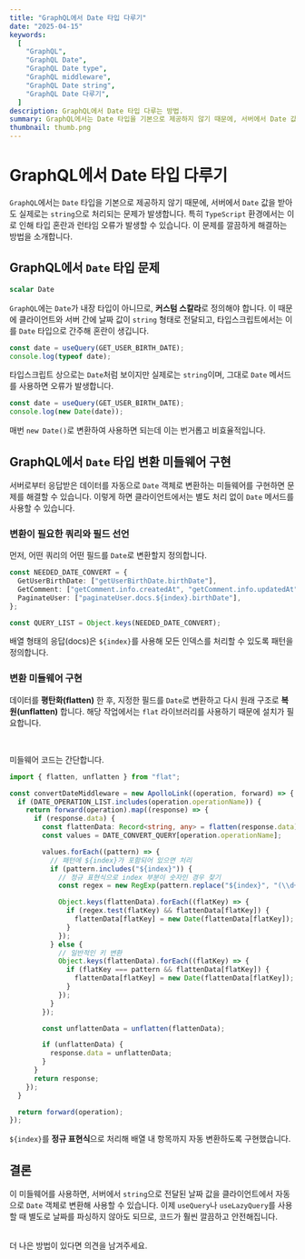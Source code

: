 ```yaml
---
title: "GraphQL에서 Date 타입 다루기"
date: "2025-04-15"
keywords:
  [
    "GraphQL",
    "GraphQL Date",
    "GraphQL Date type",
    "GraphQL middleware",
    "GraphQL Date string",
    "GraphQL Date 다루기",
  ]
description: GraphQL에서 Date 타입 다루는 방법.
summary: GraphQL에서는 Date 타입을 기본으로 제공하지 않기 때문에, 서버에서 Date 값을 받아도 실제로는 string으로 처리되는 문제가 발생합니다. 특히 TypeScript 환경에서는 이로 인해 타입 혼란과 런타임 오류가 발생할 수 있습니다. 이 문제를 깔끔하게 해결하는 방법을 소개합니다.
thumbnail: thumb.png
---
```


# GraphQL에서 Date 타입 다루기

`GraphQL`에서는 `Date` 타입을 기본으로 제공하지 않기 때문에, 서버에서 `Date` 값을 받아도 실제로는 `string`으로 처리되는 문제가 발생합니다. 특히 `TypeScript` 환경에서는 이로 인해 타입 혼란과 런타임 오류가 발생할 수 있습니다. 이 문제를 깔끔하게 해결하는 방법을 소개합니다.

## GraphQL에서 `Date` 타입 문제

```graphql title="GraphQL"
scalar Date
```

`GraphQL`에는 `Date`가 내장 타입이 아니므로, **커스텀 스칼라**로 정의해야 합니다. 이 때문에 클라이언트와 서버 간에 날짜 값이 `string` 형태로 전달되고, 타입스크립트에서는 이를 `Date` 타입으로 간주해 혼란이 생깁니다.

```ts title="TS"
const date = useQuery(GET_USER_BIRTH_DATE);
console.log(typeof date);
```

타입스크립트 상으로는 `Date`처럼 보이지만 실제로는 `string`이며, 그대로 `Date` 메서드를 사용하면 오류가 발생합니다.

```ts title="TS"
const date = useQuery(GET_USER_BIRTH_DATE);
console.log(new Date(date));
```

매번 `new Date()`로 변환하여 사용하면 되는데 이는 번거롭고 비효율적입니다.

## GraphQL에서 `Date` 타입 변환 미들웨어 구현

서버로부터 응답받은 데이터를 자동으로 `Date` 객체로 변환하는 미들웨어를 구현하면 문제를 해결할 수 있습니다. 이렇게 하면 클라이언트에서는 별도 처리 없이 `Date` 메서드를 사용할 수 있습니다.

### 변환이 필요한 쿼리와 필드 선언

먼저, 어떤 쿼리의 어떤 필드를 `Date`로 변환할지 정의합니다.

```ts title="TS"
const NEEDED_DATE_CONVERT = {
  GetUserBirthDate: ["getUserBirthDate.birthDate"],
  GetComment: ["getComment.info.createdAt", "getComment.info.updatedAt"],
  PaginateUser: ["paginateUser.docs.${index}.birthDate"],
};

const QUERY_LIST = Object.keys(NEEDED_DATE_CONVERT);
```

배열 형태의 응답(docs)은 `${index}`를 사용해 모든 인덱스를 처리할 수 있도록 패턴을 정의합니다.

### 변환 미들웨어 구현

데이터를 **평탄화(flatten)** 한 후, 지정한 필드를 `Date`로 변환하고 다시 원래 구조로 **복원(unflatten)** 합니다. 해당 작업에서는 `flat` 라이브러리를 사용하기 때문에 설치가 필요합니다.

<br />

미들웨어 코드는 간단합니다.

```ts title="TS"
import { flatten, unflatten } from "flat";

const convertDateMiddleware = new ApolloLink((operation, forward) => {
  if (DATE_OPERATION_LIST.includes(operation.operationName)) {
    return forward(operation).map((response) => {
      if (response.data) {
        const flattenData: Record<string, any> = flatten(response.data);
        const values = DATE_CONVERT_QUERY[operation.operationName];

        values.forEach((pattern) => {
          // 패턴에 ${index}가 포함되어 있으면 처리
          if (pattern.includes("${index}")) {
            // 정규 표현식으로 index 부분이 숫자인 경우 찾기
            const regex = new RegExp(pattern.replace("${index}", "(\\d+)"));

            Object.keys(flattenData).forEach((flatKey) => {
              if (regex.test(flatKey) && flattenData[flatKey]) {
                flattenData[flatKey] = new Date(flattenData[flatKey]);
              }
            });
          } else {
            // 일반적인 키 변환
            Object.keys(flattenData).forEach((flatKey) => {
              if (flatKey === pattern && flattenData[flatKey]) {
                flattenData[flatKey] = new Date(flattenData[flatKey]);
              }
            });
          }
        });

        const unflattenData = unflatten(flattenData);

        if (unflattenData) {
          response.data = unflattenData;
        }
      }
      return response;
    });
  }

  return forward(operation);
});
```

`${index}`를 **정규 표현식**으로 처리해 배열 내 항목까지 자동 변환하도록 구현했습니다.

## 결론

이 미들웨어를 사용하면, 서버에서 `string`으로 전달된 날짜 값을 클라이언트에서 자동으로 `Date` 객체로 변환해 사용할 수 있습니다. 이제 `useQuery`나 `useLazyQuery`를 사용할 때 별도로 날짜를 파싱하지 않아도 되므로, 코드가 훨씬 깔끔하고 안전해집니다.

<br />더 나은 방법이 있다면 의견을 남겨주세요.
